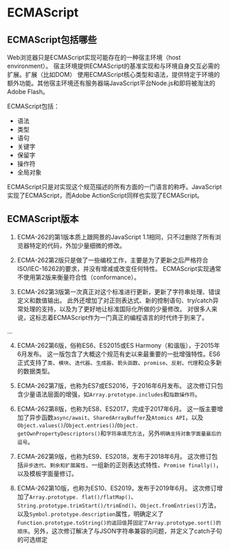 # ECMAScript

## ECMAScript包括哪些
Web浏览器只是ECMAScript实现可能存在的一种宿主环境（host environment）。
宿主环境提供ECMAScript的基准实现和与环境自身交互必需的扩展。扩展（比如DOM）
使用ECMAScript核心类型和语法，提供特定于环境的额外功能。其他宿主环境还有服务器端JavaScript平台Node.js和即将被淘汰的Adobe Flash。

ECMAScript包括：

- 语法
- 类型
- 语句
- 关键字
- 保留字
- 操作符
- 全局对象

ECMAScript只是对实现这个规范描述的所有方面的一门语言的称呼。JavaScript实现了ECMAScript，而Adobe ActionScript同样也实现了ECMAScript。

## ECMAScript版本

1. ECMA-262的第1版本质上跟网景的JavaScript 1.1相同，只不过删除了所有浏览器特定的代码，外加少量细微的修改。

2. ECMA-262第2版只是做了一些编校工作，主要是为了更新之后严格符合ISO/IEC-16262的要求，并没有增减或改变任何特性。
ECMAScript实现通常不使用第2版来衡量符合性（conformance）。

3. ECMA-262第3版第一次真正对这个标准进行更新，更新了字符串处理、错误定义和数值输出。
此外还增加了对正则表达式、新的控制语句、try/catch异常处理的支持，以及为了更好地让标准国际化所做的少量修改。
对很多人来说，这标志着ECMAScript作为一门真正的编程语言的时代终于到来了。

...

4. ECMA-262第6版，俗称ES6、ES2015或ES Harmony（和谐版），于2015年6月发布。
这一版包含了大概这个规范有史以来最重要的一批增强特性。ES6正式支持了`类`、`模块`、`迭代器`、`生成器`、`箭头函数`、`promise`、`反射`、`代理`和众多新的数据类型。

5. ECMA-262第7版，也称为ES7或ES2016，于2016年6月发布。
这次修订只包含少量语法层面的增强，如`Array.prototype.includes`和`指数操作符`。

6. ECMA-262第8版，也称为ES8、ES2017，完成于2017年6月。
这一版主要增加了异步函数`async/await`、`SharedArrayBuffer`及`Atomics API`，以及`Object.values()`/`Object.entries()`/`Object. getOwnPropertyDescriptors()`和`字符串填充方法`，另外`明确支持对象字面量最后的逗号`。

7. ECMA-262第9版，也称为ES9、ES2018，发布于2018年6月。
这次修订包括`异步迭代`、`剩余和扩展属性`、一组新的正则表达式特性、`Promise finally()`，以及模板字面量修订。

8. ECMA-262第10版，也称为ES10、ES2019，发布于2019年6月。
这次修订增加了`Array.prototype. flat()/flatMap()`、`String.prototype.trimStart()/trimEnd()`、`Object.fromEntries()`方法，
以及`Symbol.prototype.description`属性，明确定义了`Function.prototype.toString()的返回值`并`固定了Array.prototype.sort()的顺序`。另外，这次修订解决了与JSON字符串兼容的问题，并定义了catch子句的可选绑定